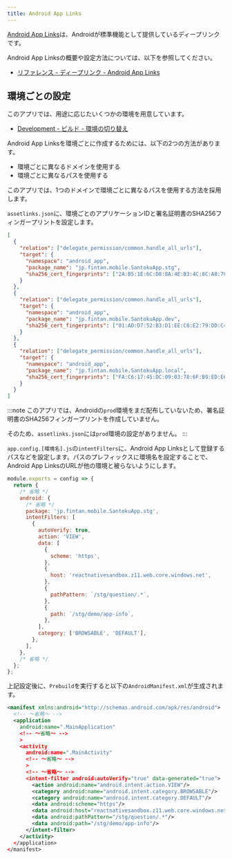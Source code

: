 ```yaml
---
title: Android App Links
---
```


[Android App Links](https://developer.android.com/training/app-links)は、Androidが標準機能として提供しているディープリンクです。

Android App Linksの概要や設定方法については、以下を参照してください。

- [リファレンス - ディープリンク - Android App Links](../../../../reference/deep-link/android-app-links.mdx)

## 環境ごとの設定

このアプリでは、用途に応じたいくつかの環境を用意しています。

- [Development - ビルド - 環境の切り替え](../../development/build-configuration/environments-configuration.mdx)

Android App Linksを環境ごとに作成するためには、以下の2つの方法があります。

- 環境ごとに異なるドメインを使用する
- 環境ごとに異なるパスを使用する

このアプリでは、1つのドメインで環境ごとに異なるパスを使用する方法を採用します。

`assetlinks.json`に、環境ごとのアプリケーションIDと署名証明書のSHA256フィンガープリントを設定します。

```json title=assetlinks.jsonの例
[
  {
    "relation": ["delegate_permission/common.handle_all_urls"],
    "target": {
      "namespace": "android_app",
      "package_name": "jp.fintan.mobile.SantokuApp.stg",
      "sha256_cert_fingerprints": ["2A:B5:1E:6C:D8:8A:4E:B3:4C:8C:A8:7C:37:8D:56:9E:29:23:7D:AB:E1:11:C6:BE:13:58:98:55:05:F8:20:D2"]
    }
  },
  {
    "relation": ["delegate_permission/common.handle_all_urls"],
    "target": {
      "namespace": "android_app",
      "package_name": "jp.fintan.mobile.SantokuApp.dev",
      "sha256_cert_fingerprints": ["01:AD:D7:52:B3:D1:EE:C8:E2:79:DD:C4:0D:27:DA:14:FF:D8:AF:F0:32:0A:94:05:8F:7C:E6:C9:A7:85:B7:16"]
    }
  },
  {
    "relation": ["delegate_permission/common.handle_all_urls"],
    "target": {
      "namespace": "android_app",
      "package_name": "jp.fintan.mobile.SantokuApp.local",
      "sha256_cert_fingerprints": ["FA:C6:17:45:DC:09:03:78:6F:B9:ED:E6:2A:96:2B:39:9F:73:48:F0:BB:6F:89:9B:83:32:66:75:91:03:3B:9C"]
    }
  }
]
```

:::note
このアプリでは、Androidの`prod`環境をまだ配布していないため、署名証明書のSHA256フィンガープリントを作成していません。

そのため、`assetlinks.json`には`prod`環境の設定がありません。
:::

`app.config.[環境名].js`の`intentFilters`に、Android App Linksとして登録するパスなどを設定します。パスのプレフィックスに環境名を設定することで、Android App LinksのURLが他の環境と被らないようにします。

```javascript title=app.config.stg.jsの例
module.exports = config => {
  return {
    /* 省略 */
    android: {
      /* 省略 */
      package: 'jp.fintan.mobile.SantokuApp.stg',
      intentFilters: [
        {
          autoVerify: true,
          action: 'VIEW',
          data: [
            {
              scheme: 'https',
            },
            {
              host: 'reactnativesandbox.z11.web.core.windows.net',
            },
            {
              pathPattern: `/stg/question/.*`,
            },
            {
              path: `/stg/demo/app-info`,
            },
          ],
          category: ['BROWSABLE', 'DEFAULT'],
        },
      ],
    },
    /* 省略 */
  };
};

```

上記設定後に、`Prebuild`を実行すると以下の`AndroidManifest.xml`が生成されます。

```xml title=AndroidManifest.xmlの例
<manifest xmlns:android="http://schemas.android.com/apk/res/android">
  <!-- ～省略～ -->
  <application
    android:name=".MainApplication"
    <!-- ～省略～ -->
    >
    <activity
      android:name=".MainActivity"
      <!-- ～省略～ -->
      >
      <!-- ～省略～ -->
      <intent-filter android:autoVerify="true" data-generated="true">
        <action android:name="android.intent.action.VIEW"/>
        <category android:name="android.intent.category.BROWSABLE"/>
        <category android:name="android.intent.category.DEFAULT"/>
        <data android:scheme="https"/>
        <data android:host="reactnativesandbox.z11.web.core.windows.net"/>
        <data android:pathPattern="/stg/question/.*"/>
        <data android:path="/stg/demo/app-info"/>
      </intent-filter>
    </activity>
  </application>
</manifest>
```
